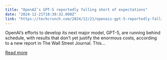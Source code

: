 ```yaml
---
title: "OpenAI’s GPT-5 reportedly falling short of expectations"
date: "2024-12-21T18:30:32.000Z"
link: "https://techcrunch.com/2024/12/21/openais-gpt-5-reportedly-falling-short-of-expectations/"
---
```


OpenAI’s efforts to develop its next major model, GPT-5, are running behind schedule, with results that don’t yet justify the enormous costs, according to a new report in The Wall Street Journal. This...

[Read more](https://techcrunch.com/2024/12/21/openais-gpt-5-reportedly-falling-short-of-expectations/)
